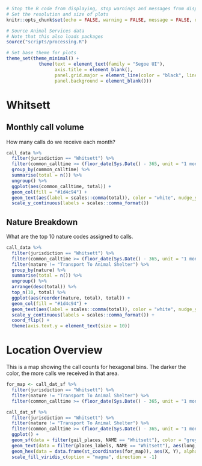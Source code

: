 
```r
# Stop the R code from displaying, stop warnings and messages from displaying
# Set the resolution and size of plots
knitr::opts_chunk$set(echo = FALSE, warning = FALSE, message = FALSE, dpi = 320, out.width = "100%")

# Source Animal Services data
# Note that this also loads packages
source("scripts/processing.R")

# Set base theme for plots
theme_set(theme_minimal() +
            theme(text = element_text(family = "Segoe UI"),
                  axis.title = element_blank(),
                  panel.grid.major = element_line(color = "black", linetype = "dotted"),
                  panel.background = element_blank()))
```

# Whitsett {#whitsett}

## Monthly call volume {#whitsettvolume}

How many calls do we receive each month?

```r
call_data %>%
  filter(jurisdiction == "Whitsett") %>%
  filter(common_calltime >= (floor_date(Sys.Date() - 365, unit = "1 month"))) %>%
  group_by(common_calltime) %>%
  summarise(total = n()) %>%
  ungroup() %>%
  ggplot(aes(common_calltime, total)) +
  geom_col(fill = "#1d4c94") +
  geom_text(aes(label = scales::comma(total)), color = "white", nudge_y = -.5) +
  scale_y_continuous(labels = scales::comma_format())
```

## Nature Breakdown {#whitsettnatures}

What are the top 10 nature codes assigned to calls.

```r
call_data %>%
  filter(jurisdiction == "Whitsett") %>%
  filter(common_calltime >= (floor_date(Sys.Date() - 365, unit = "1 month"))) %>%
  filter(nature != "Transport To Animal Shelter") %>%
  group_by(nature) %>%
  summarise(total = n()) %>%
  ungroup() %>%
  arrange(desc(total)) %>%
  top_n(10, total) %>%
  ggplot(aes(reorder(nature, total), total)) +
  geom_col(fill = "#1d4c94") +
  geom_text(aes(label = scales::comma(total)), color = "white", nudge_y = -.5) +
  scale_y_continuous(labels = scales::comma_format()) +
  coord_flip() +
  theme(axis.text.y = element_text(size = 10))
```

# Location Overview {#whitsettlocation}

This is a map showing the call counts for hexagonal bins. The darker the color, the more calls we received in that area.

```r
for_map <- call_dat_sf %>%
  filter(jurisdiction == "Whitsett") %>%
  filter(nature != "Transport To Animal Shelter") %>%
  filter(common_calltime >= (floor_date(Sys.Date() - 365, unit = "1 month")))

call_dat_sf %>%
  filter(jurisdiction == "Whitsett") %>%
  filter(nature != "Transport To Animal Shelter") %>%
  filter(common_calltime >= (floor_date(Sys.Date() - 365, unit = "1 month"))) %>%
  ggplot() +
  geom_sf(data = filter(guil_places, NAME == "Whitsett"), color = "grey", fill = NA) +
  geom_text(data = filter(places_labels, NAME == "Whitsett"), aes(long, lat, label = NAME), color = "black", size = 3) +
  geom_hex(data = data.frame(st_coordinates(for_map)), aes(X, Y), alpha = 0.4, show.legend = FALSE) +
  scale_fill_viridis_c(option = "magma", direction = -1)
```

